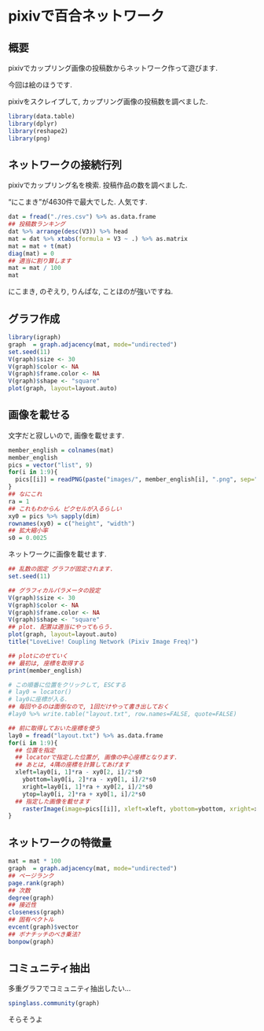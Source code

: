 pixivで百合ネットワーク
===

## 概要 

pixivでカップリング画像の投稿数からネットワーク作って遊びます.

今回は絵のほうです. 

pixivをスクレイプして, カップリング画像の投稿数を調べました. 

```r
library(data.table)
library(dplyr)
library(reshape2)
library(png)
```

## ネットワークの接続行列

pixivでカップリング名を検索. 投稿作品の数を調べました. 

"にこまき"が4630件で最大でした. 人気です. 
```r
dat = fread("./res.csv") %>% as.data.frame
## 投稿数ランキング
dat %>% arrange(desc(V3)) %>% head
mat = dat %>% xtabs(formula = V3 ~ .) %>% as.matrix
mat = mat + t(mat)
diag(mat) = 0
## 適当に割り算します
mat = mat / 100
mat
```

にこまき, のぞえり, りんぱな, ことほのが強いですね. 

## グラフ作成
```r
library(igraph)
graph  = graph.adjacency(mat, mode="undirected")
set.seed(11)
V(graph)$size <- 30
V(graph)$color <- NA
V(graph)$frame.color <- NA
V(graph)$shape <- "square"
plot(graph, layout=layout.auto)

```

## 画像を載せる

文字だと寂しいので, 画像を載せます. 

```r
member_english = colnames(mat)
member_english
pics = vector("list", 9)
for(i in 1:9){
  pics[[i]] = readPNG(paste("images/", member_english[i], ".png", sep=""), native=TRUE)
}
## なにこれ
ra = 1 
## これもわからん ピクセルが入るらしい
xy0 = pics %>% sapply(dim)
rownames(xy0) = c("height", "width")
## 拡大縮小率
s0 = 0.0025
```

ネットワークに画像を載せます.
```r
## 乱数の固定 グラフが固定されます. 
set.seed(11)

## グラフィカルパラメータの設定
V(graph)$size <- 30
V(graph)$color <- NA
V(graph)$frame.color <- NA
V(graph)$shape <- "square"
## plot. 配置は適当にやってもらう.
plot(graph, layout=layout.auto)
title("LoveLive! Coupling Network (Pixiv Image Freq)")

## plotにのせていく
## 最初は, 座標を取得する
print(member_english)

# この順番に位置をクリックして, ESCする
# lay0 = locator()
# lay0に座標が入る. 
## 毎回やるのは面倒なので, 1回だけやって書き出しておく
#lay0 %>% write.table("layout.txt", row.names=FALSE, quote=FALSE)

## 前に取得しておいた座標を使う
lay0 = fread("layout.txt") %>% as.data.frame
for(i in 1:9){
  ## 位置を指定
  ## locatorで指定した位置が, 画像の中心座標となります.
  ## あとは, 4隅の座標を計算してあげます
  xleft=lay0[i, 1]*ra - xy0[2, i]/2*s0
    ybottom=lay0[i, 2]*ra - xy0[1, i]/2*s0
    xright=lay0[i, 1]*ra + xy0[2, i]/2*s0
    ytop=lay0[i, 2]*ra + xy0[1, i]/2*s0
  ## 指定した画像を載せます
    rasterImage(image=pics[[i]], xleft=xleft, ybottom=ybottom, xright=xright, ytop=ytop, xpd=TRUE)
}
```


## ネットワークの特徴量

```r
mat = mat * 100
graph  = graph.adjacency(mat, mode="undirected")
## ページランク
page.rank(graph)
## 次数
degree(graph)
## 接近性
closeness(graph)
## 固有ベクトル
evcent(graph)$vector
## ボナチッチのべき乗法?
bonpow(graph)
```

## コミュニティ抽出
多重グラフでコミュニティ抽出したい...
```r
spinglass.community(graph)
```

そらそうよ


